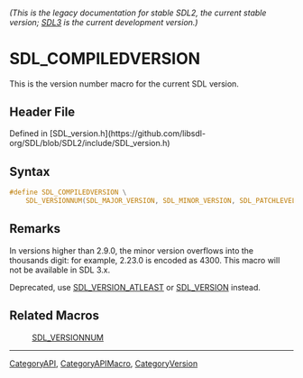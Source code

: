 ====== (This is the legacy documentation for stable SDL2, the current stable version; [https://wiki.libsdl.org/SDL3/ SDL3] is the current development version.) ======
= SDL_COMPILEDVERSION =

This is the version number macro for the current SDL version.

== Header File ==

Defined in [SDL_version.h](https://github.com/libsdl-org/SDL/blob/SDL2/include/SDL_version.h)

== Syntax ==

<syntaxhighlight lang='c'>
#define SDL_COMPILEDVERSION \
    SDL_VERSIONNUM(SDL_MAJOR_VERSION, SDL_MINOR_VERSION, SDL_PATCHLEVEL)</syntaxhighlight>

== Remarks ==

In versions higher than 2.9.0, the minor version overflows into the
thousands digit: for example, 2.23.0 is encoded as 4300. This macro will
not be available in SDL 3.x.

Deprecated, use [[SDL_VERSION_ATLEAST]] or [[SDL_VERSION]] instead.

== Related Macros ==

:[[SDL_VERSIONNUM]]

----
[[CategoryAPI]], [[CategoryAPIMacro]], [[CategoryVersion]]


